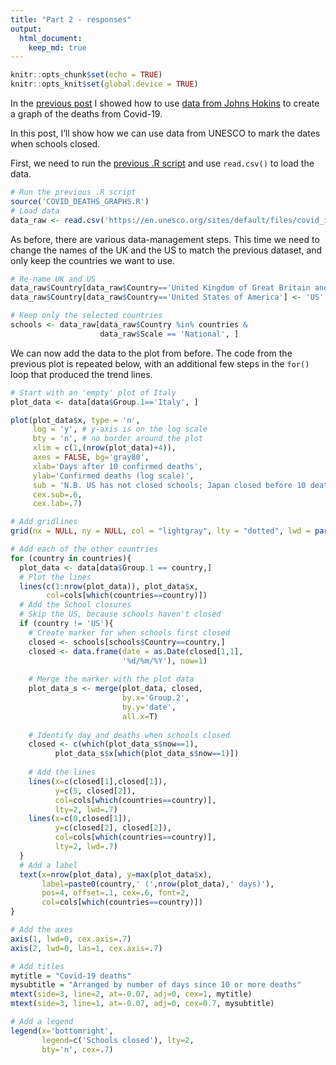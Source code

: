 ```yaml
---
title: "Part 2 - responses"
output: 
  html_document:
    keep_md: true
---
```


```r
knitr::opts_chunk$set(echo = TRUE)
knitr::opts_knit$set(global.device = TRUE)
```

In the [previous post](https://calumdavey.github.io/Covid-Deaths/) I showed how to use [data from Johns Hokins](https://github.com/CSSEGISandData/COVID-19) to create a graph of the deaths from Covid-19.

In this post, I'll show how we can use data from UNESCO to mark the dates when schools closed. 

First, we need to run the [previous .R script](https://github.com/calumdavey/calumdavey.github.io/blob/master/files/COVID19/COVID_DEATHS_GRAPHS.R) and use `read.csv()` to load the data. 

```r
# Run the previous .R script 
source('COVID_DEATHS_GRAPHS.R')
# Load data 
data_raw <- read.csv('https://en.unesco.org/sites/default/files/covid_impact_education.csv', as.is = TRUE)
```

As before, there are various data-management steps.
This time we need to change the names of the UK and the US to match the previous dataset, and only keep the countries we want to use. 

```r
# Re-name UK and US 
data_raw$Country[data_raw$Country=='United Kingdom of Great Britain and Northern Ireland'] <- 'United Kingdom'
data_raw$Country[data_raw$Country=='United States of America'] <- 'US'

# Keep only the selected countries 
schools <- data_raw[data_raw$Country %in% countries &
                    data_raw$Scale == 'National', ]
```

We can now add the data to the plot from before. 
The code from the previous plot is repeated below, with an additional few steps in the `for()` loop that produced the trend lines.

```r
# Start with an 'empty' plot of Italy 
plot_data <- data[data$Group.1=='Italy', ]

plot(plot_data$x, type = 'n', 
     log = 'y', # y-axis is on the log scale 
     bty = 'n', # no border around the plot 
     xlim = c(1,(nrow(plot_data)+4)),
     axes = FALSE, bg='gray80',
     xlab='Days after 10 confirmed deaths',
     ylab='Confirmed deaths (log scale)',
     sub = 'N.B. US has not closed schools; Japan closed before 10 deaths',
     cex.sub=.6,
     cex.lab=.7)

# Add gridlines 
grid(nx = NULL, ny = NULL, col = "lightgray", lty = "dotted", lwd = par("lwd"), equilogs = F)

# Add each of the other countries 
for (country in countries){
  plot_data <- data[data$Group.1 == country,]
  # Plot the lines 
  lines(c(1:nrow(plot_data)), plot_data$x, 
        col=cols[which(countries==country)])
  # Add the School closures
  # Skip the US, because schools haven't closed 
  if (country != 'US'){
    # Create marker for when schools first closed
    closed <- schools[schools$Country==country,]
    closed <- data.frame(date = as.Date(closed[1,1],
                         '%d/%m/%Y'), now=1)
    
    # Merge the marker with the plot data 
    plot_data_s <- merge(plot_data, closed,
                         by.x='Group.2',
                         by.y='date',
                         all.x=T)
    
    # Identify day and deaths when schools closed
    closed <- c(which(plot_data_s$now==1),
          plot_data_s$x[which(plot_data_s$now==1)])
    
    # Add the lines 
    lines(x=c(closed[1],closed[1]),
          y=c(5, closed[2]),
          col=cols[which(countries==country)],
          lty=2, lwd=.7)
    lines(x=c(0,closed[1]),
          y=c(closed[2], closed[2]),
          col=cols[which(countries==country)],
          lty=2, lwd=.7)
  }
  # Add a label
  text(x=nrow(plot_data), y=max(plot_data$x),
       label=paste0(country,' (',nrow(plot_data),' days)'), 
       pos=4, offset=.1, cex=.6, font=2,
       col=cols[which(countries==country)])
}

# Add the axes 
axis(1, lwd=0, cex.axis=.7)
axis(2, lwd=0, las=1, cex.axis=.7)

# Add titles
mytitle = "Covid-19 deaths"
mysubtitle = "Arranged by number of days since 10 or more deaths"
mtext(side=3, line=2, at=-0.07, adj=0, cex=1, mytitle)
mtext(side=3, line=1, at=-0.07, adj=0, cex=0.7, mysubtitle)

# Add a legend 
legend(x='bottomright', 
       legend=c('Schools closed'), lty=2,
       bty='n', cex=.7)
```

